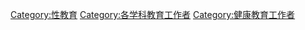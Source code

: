 [[Category:性教育|Category:性教育]]
[[Category:各学科教育工作者|Category:各学科教育工作者]]
[[Category:健康教育工作者|Category:健康教育工作者]]